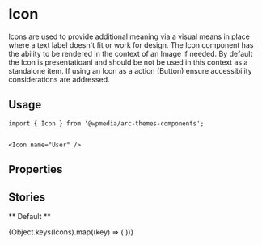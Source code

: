 


<Meta title="Components/Icon" component={Icon} />

# Icon

Icons are used to provide additional meaning via a visual means in place where
a text label doesn't fit or work for design. The Icon component has the ability
to be rendered in the context of an Image if needed. By default the Icon is
presentatioanl and should be not be used in this context as a standalone item. If
using an Icon as a action (Button) ensure accessibility considerations are addressed.

## Usage

```
import { Icon } from '@wpmedia/arc-themes-components';


<Icon name="User" />
```

## Properties

<Props of={Icon} />

## Stories

** Default **

<Preview>
	<Story name="All Icons">
		<Stack direction="horizontal" wrap="wrap">
			{Object.keys(Icons).map((key) => (
				<Icon name={key} />
			))}
		</Stack>
	</Story>
</Preview>

<Preview>
	<Story name="Single Icon">
		<Icon name="User" />
	</Story>
</Preview>

<Preview>
	<Story name="Single Icon with fill">
		<Icon name="User" fill="#bfacc2" />
	</Story>
</Preview>
